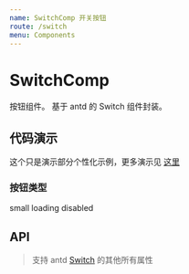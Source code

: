 ```yaml
---
name: SwitchComp 开关按钮
route: /switch
menu: Components
---
```


# SwitchComp

按钮组件。
基于 antd 的 Switch 组件封装。

## 代码演示

这个只是演示部分个性化示例，更多演示见 [这里](https://ant.design/components/switch-cn/)

### 按钮类型

<Playground>
   <SwitchComp size="small">small</SwitchComp>
     <SwitchComp loading="true">loading</SwitchComp>
<SwitchComp disabled="true">disabled</SwitchComp>
</Playground>

## API

> 支持 antd [Switch](https://ant.design/components/switch-cn/#API) 的其他所有属性

